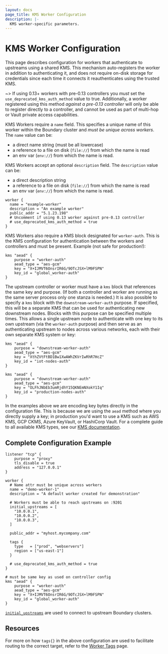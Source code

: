```yaml
---
layout: docs
page_title: KMS Worker Configuration
description: |-
  KMS worker-specific parameters.
---
```



# KMS Worker Configuration

This page describes configuration for workers that authenticate to upstreams
using a shared KMS. This mechanism auto-registers the worker in addition to
authenticating it, and does not require on-disk storage for credentials since
each time it connects it reauthenticates using the trusted KMS.

~> If using 0.13+ workers with pre-0.13 controllers you _must_ set the
`use_deprecated_kms_auth_method` value to true. Additionally, a worker
registered using this method _against a pre-0.13 controller_ will only be able
to register directly to a controller, and cannot be used as part of multi-hop or
Vault private access capabilities.

KMS Workers require a `name` field. This specifies a unique name of this worker
within the Boundary cluster and _must be unique across workers_. The `name`
value can be:
- a direct name string (must be all lowercase)
- a reference to a file on disk (`file://`) from which the name is read
- an env var (`env://`) from which the name is read.

KMS Workers accept an optional `description` field. The `description` value can
be:
- a direct description string
- a reference to a file on disk (`file://`) from which the name is read
- an env var (`env://`) from which the name is read.

```hcl
worker {
  name = "example-worker"
  description = "An example worker"
  public_addr = "5.1.23.198"
  # Uncomment if using 0.13 worker against pre-0.13 controller
  # use_deprecated_kms_auth_method = true
}
```

KMS Workers also require a KMS block designated for `worker-auth`. This is the
KMS configuration for authentication between the workers and controllers and
must be present. Example (not safe for production!):

```hcl
kms "aead" {
	purpose = "worker-auth"
	aead_type = "aes-gcm"
	key = "X+IJMVT6OnsrIR6G/9OTcJSX+lM9FSPN"
	key_id = "global_worker-auth"
}
```

The upstream controller or worker must have a `kms` block that references the
same key and purpose. (If both a controller and worker are running as the same
server process only one stanza is needed.) It is also possible to specify a
`kms` block with the `downstream-worker-auth` purpose. If specified, this will
be a separate KMS that can be used for authenticating new downstream nodes.
Blocks with this purpose can be specified multiple times. This allows a single
upstream node to authenticate with one key to its own upstream (via the
`worker-auth` purpose) and then serve as an authenticating upstream to nodes
across various networks, each with their own separate KMS system or key:

```hcl
kms "aead" {
	purpose = "downstream-worker-auth"
	aead_type = "aes-gcm"
	key = "XthZVtFtBD1Bw1XwAWhZKVrIwRhR7HcZ"
	key_id = "iot-nodes-auth"
}

kms "aead" {
	purpose = "downstream-worker-auth"
	aead_type = "aes-gcm"
	key = "OLFhJNbEb3umRjdhY15QKNEmNXokY1Iq"
	key_id = "production-nodes-auth"
}
```

In the examples above we are encoding key bytes directly in the configuration
file. This is because we are using the `aead` method where you directly supply a
key; in production you'd want to use a KMS such as AWS KMS, GCP CKMS, Azure
KeyVault, or HashiCorp Vault. For a complete guide to all available KMS types,
see our [KMS documentation](/boundary/docs/configuration/kms).

## Complete Configuration Example

```hcl
listener "tcp" {
	purpose = "proxy"
	tls_disable = true
	address = "127.0.0.1"
}

worker {
  # Name attr must be unique across workers
  name = "demo-worker-1"
  description = "A default worker created for demonstration"

  # Workers must be able to reach upstreams on :9201
  initial_upstreams = [
    "10.0.0.1",
    "10.0.0.2",
    "10.0.0.3",
  ]

  public_addr = "myhost.mycompany.com"

  tags {
    type   = ["prod", "webservers"]
    region = ["us-east-1"]
  }

  # use_deprecated_kms_auth_method = true
}

# must be same key as used on controller config
kms "aead" {
	purpose = "worker-auth"
	aead_type = "aes-gcm"
	key = "X+IJMVT6OnsrIR6G/9OTcJSX+lM9FSPN"
	key_id = "global_worker-auth"
}
```

[`initial_upstreams`](/boundary/docs/configuration/worker/overview#initial_upstreams)
are used to connect to upstream Boundary clusters.

## Resources

For more on how `tags{}` in the above configuration are used to facilitate
routing to the correct target, refer to the [Worker
Tags](/boundary/docs/concepts/filtering/worker-tags) page.
